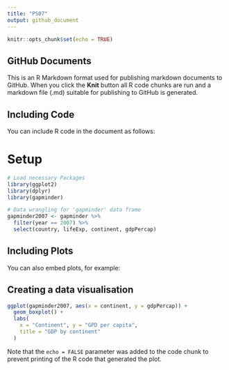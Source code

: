 ```yaml
---
title: "PS07"
output: github_document
---
```


```r
knitr::opts_chunk$set(echo = TRUE)
```

## GitHub Documents

This is an R Markdown format used for publishing markdown documents to GitHub. When you click the **Knit** button all R code chunks are run and a markdown file (.md) suitable for publishing to GitHub is generated.

## Including Code

You can include R code in the document as follows:

# Setup
```r
# Load necessary Packages
library(ggplot2)
library(dplyr)
library(gapminder)

# Data wrangling for 'gapminder' data frame
gapminder2007 <- gapminder %>%
  filter(year == 2007) %>%
  select(country, lifeExp, continent, gdpPercap)
```

## Including Plots

You can also embed plots, for example:

## Creating a data visualisation

```r
ggplot(gapminder2007, aes(x = continent, y = gdpPercap)) +
  geom_boxplot() +
  labs(
    x = "Continent", y = "GPD per capita",
    title = "GDP by continent"
  )
```

Note that the `echo = FALSE` parameter was added to the code chunk to prevent printing of the R code that generated the plot.
